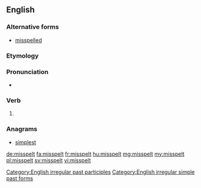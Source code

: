 ==English==

===Alternative forms===
* [[misspelled]] {{qualifier|US|Canadian}}

===Etymology===
{{prefix|mis|spelt}}

===Pronunciation===
* {{IPA|/ˈmɪspɛlt/}}

===Verb===
{{en-verb form}}

# {{en-past of|misspell}}

===Anagrams===
* [[simplest#English|simplest]]

[[Category:English irregular past participles]]
[[Category:English irregular simple past forms]]

[[de:misspelt]]
[[fa:misspelt]]
[[fr:misspelt]]
[[hu:misspelt]]
[[mg:misspelt]]
[[my:misspelt]]
[[pl:misspelt]]
[[sv:misspelt]]
[[vi:misspelt]]